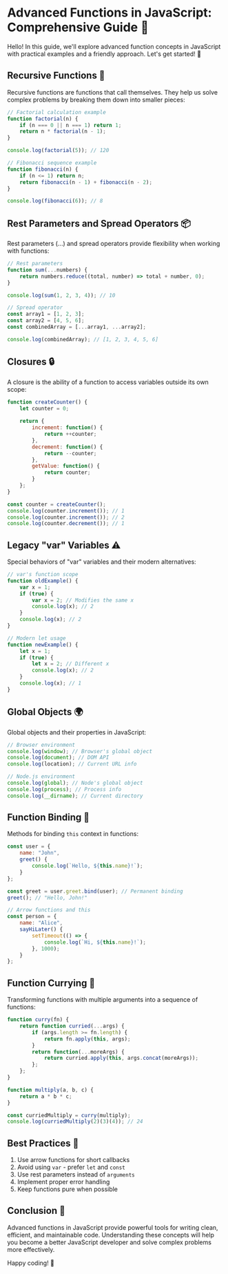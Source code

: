 # Advanced Functions in JavaScript: Comprehensive Guide 🚀

Hello! In this guide, we'll explore advanced function concepts in JavaScript with practical examples and a friendly approach. Let's get started! 👋

## Recursive Functions 🔄

Recursive functions are functions that call themselves. They help us solve complex problems by breaking them down into smaller pieces:

```javascript
// Factorial calculation example
function factorial(n) {
    if (n === 0 || n === 1) return 1;
    return n * factorial(n - 1);
}

console.log(factorial(5)); // 120

// Fibonacci sequence example
function fibonacci(n) {
    if (n <= 1) return n;
    return fibonacci(n - 1) + fibonacci(n - 2);
}

console.log(fibonacci(6)); // 8
```

## Rest Parameters and Spread Operators 📦

Rest parameters (...) and spread operators provide flexibility when working with functions:

```javascript
// Rest parameters
function sum(...numbers) {
    return numbers.reduce((total, number) => total + number, 0);
}

console.log(sum(1, 2, 3, 4)); // 10

// Spread operator
const array1 = [1, 2, 3];
const array2 = [4, 5, 6];
const combinedArray = [...array1, ...array2];

console.log(combinedArray); // [1, 2, 3, 4, 5, 6]
```

## Closures 🔒

A closure is the ability of a function to access variables outside its own scope:

```javascript
function createCounter() {
    let counter = 0;
    
    return {
        increment: function() {
            return ++counter;
        },
        decrement: function() {
            return --counter;
        },
        getValue: function() {
            return counter;
        }
    };
}

const counter = createCounter();
console.log(counter.increment()); // 1
console.log(counter.increment()); // 2
console.log(counter.decrement()); // 1
```

## Legacy "var" Variables ⚠️

Special behaviors of "var" variables and their modern alternatives:

```javascript
// var's function scope
function oldExample() {
    var x = 1;
    if (true) {
        var x = 2; // Modifies the same x
        console.log(x); // 2
    }
    console.log(x); // 2
}

// Modern let usage
function newExample() {
    let x = 1;
    if (true) {
        let x = 2; // Different x
        console.log(x); // 2
    }
    console.log(x); // 1
}
```

## Global Objects 🌍

Global objects and their properties in JavaScript:

```javascript
// Browser environment
console.log(window); // Browser's global object
console.log(document); // DOM API
console.log(location); // Current URL info

// Node.js environment
console.log(global); // Node's global object
console.log(process); // Process info
console.log(__dirname); // Current directory
```

## Function Binding 🔗

Methods for binding `this` context in functions:

```javascript
const user = {
    name: "John",
    greet() {
        console.log(`Hello, ${this.name}!`);
    }
};

const greet = user.greet.bind(user); // Permanent binding
greet(); // "Hello, John!"

// Arrow functions and this
const person = {
    name: "Alice",
    sayHiLater() {
        setTimeout(() => {
            console.log(`Hi, ${this.name}!`);
        }, 1000);
    }
};
```

## Function Currying 🍛

Transforming functions with multiple arguments into a sequence of functions:

```javascript
function curry(fn) {
    return function curried(...args) {
        if (args.length >= fn.length) {
            return fn.apply(this, args);
        }
        return function(...moreArgs) {
            return curried.apply(this, args.concat(moreArgs));
        };
    };
}

function multiply(a, b, c) {
    return a * b * c;
}

const curriedMultiply = curry(multiply);
console.log(curriedMultiply(2)(3)(4)); // 24
```

## Best Practices 🎯

1. Use arrow functions for short callbacks
2. Avoid using `var` - prefer `let` and `const`
3. Use rest parameters instead of `arguments`
4. Implement proper error handling
5. Keep functions pure when possible

## Conclusion 🎉

Advanced functions in JavaScript provide powerful tools for writing clean, efficient, and maintainable code. Understanding these concepts will help you become a better JavaScript developer and solve complex problems more effectively.

Happy coding! 🚀
